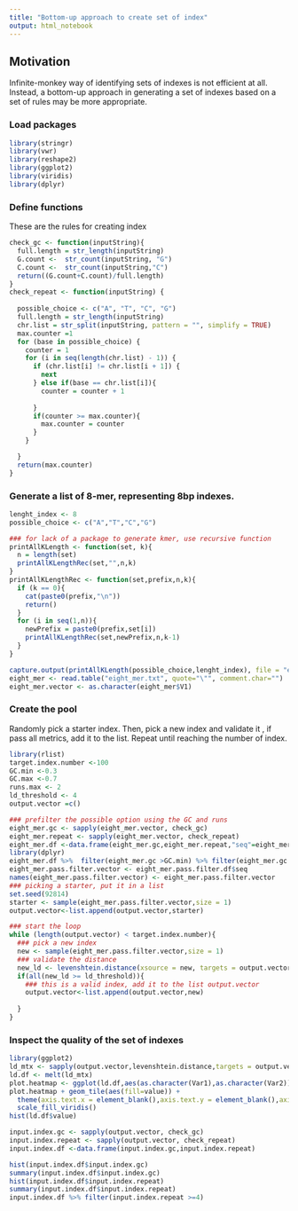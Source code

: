 ```yaml
---
title: "Bottom-up approach to create set of index"
output: html_notebook
---
```

## Motivation
Infinite-monkey way of identifying sets of indexes is not efficient at all. Instead, a bottom-up approach in generating a set of indexes based on a set of rules may be more appropriate. 

### Load packages
```r
library(stringr)
library(vwr)
library(reshape2)
library(ggplot2)       
library(viridis)
library(dplyr)
```

### Define functions 
These are the rules for creating index

```r
check_gc <- function(inputString){
  full.length = str_length(inputString)  
  G.count <-  str_count(inputString, "G")
  C.count <-  str_count(inputString,"C")
  return((G.count+C.count)/full.length)
}
check_repeat <- function(inputString) {
  
  possible_choice <- c("A", "T", "C", "G")
  full.length = str_length(inputString)
  chr.list = str_split(inputString, pattern = "", simplify = TRUE)
  max.counter =1
  for (base in possible_choice) {
    counter = 1
    for (i in seq(length(chr.list) - 1)) {
      if (chr.list[i] != chr.list[i + 1]) {
        next
      } else if(base == chr.list[i]){
        counter = counter + 1
        
      }
      if(counter >= max.counter){
        max.counter = counter
      }
    }

  }
  return(max.counter)
}
```

### Generate a list of 8-mer, representing 8bp indexes. 
```r

lenght_index <- 8
possible_choice <- c("A","T","C","G")

### for lack of a package to generate kmer, use recursive function
printAllKLength <- function(set, k){
  n = length(set)
  printAllKLengthRec(set,"",n,k)
}
printAllKLengthRec <- function(set,prefix,n,k){
  if (k == 0){
    cat(paste0(prefix,"\n"))
    return()
  }
  for (i in seq(1,n)){
    newPrefix = paste0(prefix,set[i])
    printAllKLengthRec(set,newPrefix,n,k-1)
  }
}

capture.output(printAllKLength(possible_choice,lenght_index), file = "eight_mer.txt", append = TRUE)
eight_mer <- read.table("eight_mer.txt", quote="\"", comment.char="")
eight_mer.vector <- as.character(eight_mer$V1)
```

### Create the pool 
Randomly pick a starter index. Then, pick a new index and validate it , if pass all metrics, add it to the list. Repeat until reaching the number of index.  
```r
library(rlist)
target.index.number <-100
GC.min <-0.3
GC.max <-0.7
runs.max <- 2
ld_threshold <- 4
output.vector =c()

### prefilter the possible option using the GC and runs
eight_mer.gc <- sapply(eight_mer.vector, check_gc)
eight_mer.repeat <- sapply(eight_mer.vector, check_repeat)
eight_mer.df <-data.frame(eight_mer.gc,eight_mer.repeat,"seq"=eight_mer.vector )
library(dplyr)
eight_mer.df %>%  filter(eight_mer.gc >GC.min) %>% filter(eight_mer.gc <GC.max) %>% filter(eight_mer.repeat <=runs.max) -> eight_mer.pass.filter.df
eight_mer.pass.filter.vector <- eight_mer.pass.filter.df$seq
names(eight_mer.pass.filter.vector) <- eight_mer.pass.filter.vector
### picking a starter, put it in a list
set.seed(92814)
starter <- sample(eight_mer.pass.filter.vector,size = 1)
output.vector<-list.append(output.vector,starter)

### start the loop
while (length(output.vector) < target.index.number){
  ### pick a new index
  new <- sample(eight_mer.pass.filter.vector,size = 1)
  ### validate the distance 
  new_ld <- levenshtein.distance(xsource = new, targets = output.vector)
  if(all(new_ld >= ld_threshold)){
    ### this is a valid index, add it to the list output.vector
    output.vector<-list.append(output.vector,new)
    
  }
}

```

### Inspect the quality of the set of indexes

```r
library(ggplot2)
ld_mtx <- sapply(output.vector,levenshtein.distance,targets = output.vector)
ld.df <- melt(ld_mtx)
plot.heatmap <- ggplot(ld.df,aes(as.character(Var1),as.character(Var2)))
plot.heatmap + geom_tile(aes(fill=value)) +
  theme(axis.text.x = element_blank(),axis.text.y = element_blank(),axis.title.x = element_blank(),axis.title.y = element_blank())+
  scale_fill_viridis()
hist(ld.df$value)

input.index.gc <- sapply(output.vector, check_gc)
input.index.repeat <- sapply(output.vector, check_repeat)
input.index.df <-data.frame(input.index.gc,input.index.repeat)

hist(input.index.df$input.index.gc)
summary(input.index.df$input.index.gc)
hist(input.index.df$input.index.repeat)
summary(input.index.df$input.index.repeat)
input.index.df %>% filter(input.index.repeat >=4)
```

